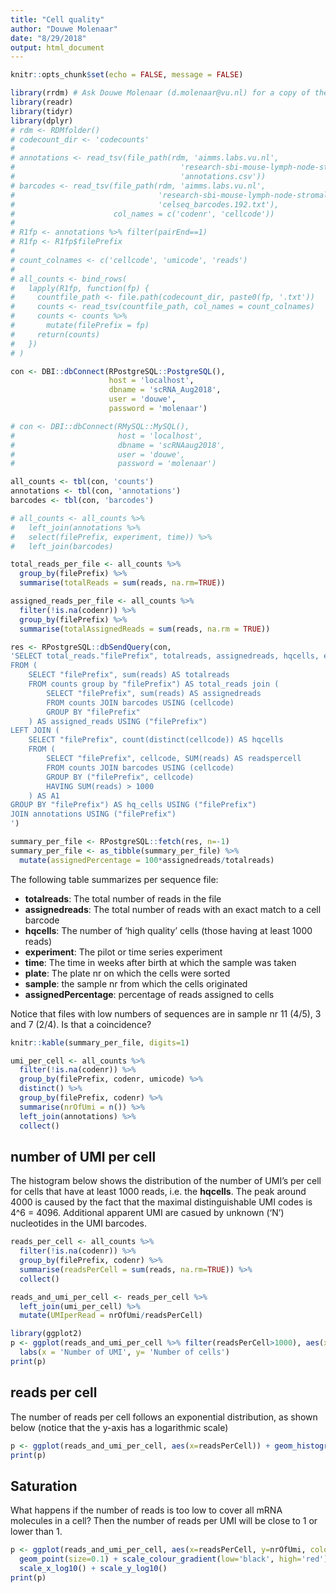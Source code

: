 ```yaml
---
title: "Cell quality"
author: "Douwe Molenaar"
date: "8/29/2018"
output: html_document
---
```


```r
knitr::opts_chunk$set(echo = FALSE, message = FALSE)
```

```r
library(rrdm) # Ask Douwe Molenaar (d.molenaar@vu.nl) for a copy of the rdmtool package
library(readr)
library(tidyr)
library(dplyr)
# rdm <- RDMfolder()
# codecount_dir <- 'codecounts'
# 
# annotations <- read_tsv(file_path(rdm, 'aimms.labs.vu.nl',
#                                     'research-sbi-mouse-lymph-node-stromal-cell-time-series/annotations_2018_Aug',
#                                     'annotations.csv'))
# barcodes <- read_tsv(file_path(rdm, 'aimms.labs.vu.nl',
#                                'research-sbi-mouse-lymph-node-stromal-cell-time-series/annotations_common',
#                                'celseq_barcodes.192.txt'),
#                      col_names = c('codenr', 'cellcode'))
# 
# R1fp <- annotations %>% filter(pairEnd==1)
# R1fp <- R1fp$filePrefix
# 
# count_colnames <- c('cellcode', 'umicode', 'reads')
# 
# all_counts <- bind_rows(
#   lapply(R1fp, function(fp) {
#     countfile_path <- file.path(codecount_dir, paste0(fp, '.txt'))
#     counts <- read_tsv(countfile_path, col_names = count_colnames)
#     counts <- counts %>%
#       mutate(filePrefix = fp)
#     return(counts)
#   })
# )

con <- DBI::dbConnect(RPostgreSQL::PostgreSQL(),
                      host = 'localhost',
                      dbname = 'scRNA_Aug2018',
                      user = 'douwe',
                      password = 'molenaar')

# con <- DBI::dbConnect(RMySQL::MySQL(),
#                       host = 'localhost',
#                       dbname = 'scRNAaug2018',
#                       user = 'douwe',
#                       password = 'molenaar')

all_counts <- tbl(con, 'counts')
annotations <- tbl(con, 'annotations')
barcodes <- tbl(con, 'barcodes')

# all_counts <- all_counts %>% 
#   left_join(annotations %>% 
#   select(filePrefix, experiment, time)) %>%
#   left_join(barcodes)

total_reads_per_file <- all_counts %>%
  group_by(filePrefix) %>%
  summarise(totalReads = sum(reads, na.rm=TRUE))

assigned_reads_per_file <- all_counts %>%
  filter(!is.na(codenr)) %>%
  group_by(filePrefix) %>%
  summarise(totalAssignedReads = sum(reads, na.rm = TRUE))

res <- RPostgreSQL::dbSendQuery(con, 
'SELECT total_reads."filePrefix", totalreads, assignedreads, hqcells, experiment, "time", "plate", "sample"
FROM (
	SELECT "filePrefix", sum(reads) AS totalreads
	FROM counts group by "filePrefix") AS total_reads join (
		SELECT "filePrefix", sum(reads) AS assignedreads
		FROM counts JOIN barcodes USING (cellcode)
		GROUP BY "filePrefix"
	) AS assigned_reads USING ("filePrefix")
LEFT JOIN (
	SELECT "filePrefix", count(distinct(cellcode)) AS hqcells
	FROM (
		SELECT "filePrefix", cellcode, SUM(reads) AS readspercell
		FROM counts JOIN barcodes USING (cellcode)
		GROUP BY ("filePrefix", cellcode)
		HAVING SUM(reads) > 1000
	) AS A1
GROUP BY "filePrefix") AS hq_cells USING ("filePrefix")
JOIN annotations USING ("filePrefix")
')

summary_per_file <- RPostgreSQL::fetch(res, n=-1)
summary_per_file <- as_tibble(summary_per_file) %>%
  mutate(assignedPercentage = 100*assignedreads/totalreads)
```

The following table summarizes per sequence file:

* **totalreads**: The total number of reads in the file
* **assignedreads**: The total number of reads with an exact match to a cell barcode
* **hqcells**: The number of 'high quality' cells (those having at least 1000 reads)
* **experiment**: The pilot or time series experiment
* **time**: The time in weeks after birth at which the sample was taken
* **plate**: The plate nr on which the cells were sorted
* **sample**: the sample nr from which the cells originated
* **assignedPercentage**: percentage of reads assigned to cells

Notice that files with low numbers of sequences are in sample nr 11 (4/5), 3 and 7 (2/4). Is that a coincidence? 

```r
knitr::kable(summary_per_file, digits=1)
```

```r
umi_per_cell <- all_counts %>%
  filter(!is.na(codenr)) %>%
  group_by(filePrefix, codenr, umicode) %>%
  distinct() %>%
  group_by(filePrefix, codenr) %>%
  summarise(nrOfUmi = n()) %>%
  left_join(annotations) %>%
  collect()
```

## number of UMI per cell
The histogram below shows the distribution of the number of UMI's per cell for cells that have at least 1000 reads, i.e. the **hqcells**. The peak around 4000 is caused by the fact that the maximal distinguishable UMI codes is 4^6 = 4096. Additional apparent UMI are casued by unknown ('N') nucleotides in the UMI barcodes.

```r
reads_per_cell <- all_counts %>%
  filter(!is.na(codenr)) %>%
  group_by(filePrefix, codenr) %>%
  summarise(readsPerCell = sum(reads, na.rm=TRUE)) %>%
  collect()

reads_and_umi_per_cell <- reads_per_cell %>%
  left_join(umi_per_cell) %>%
  mutate(UMIperRead = nrOfUmi/readsPerCell)

library(ggplot2)
p <- ggplot(reads_and_umi_per_cell %>% filter(readsPerCell>1000), aes(x = nrOfUmi)) + geom_histogram() + 
  labs(x = 'Number of UMI', y= 'Number of cells')
print(p)
```

## reads per cell
The number of reads per cell follows an exponential distribution, as shown below (notice that the y-axis has a logarithmic scale)
```r
p <- ggplot(reads_and_umi_per_cell, aes(x=readsPerCell)) + geom_histogram() + scale_y_log10()
print(p)
```


## Saturation
What happens if the number of reads is too low to cover all mRNA molecules in a cell? Then the number of reads per UMI will be close to 1 or lower than 1.
```r
p <- ggplot(reads_and_umi_per_cell, aes(x=readsPerCell, y=nrOfUmi, colour=UMIperRead)) + 
  geom_point(size=0.1) + scale_colour_gradient(low='black', high='red') +
  scale_x_log10() + scale_y_log10()
print(p)
```



